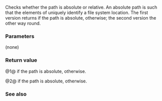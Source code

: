 {{cpp/experimental/fs/path/title|is_absolute,is_relative}}
{{cpp/experimental/fs/path/navbar}}
{{dcl begin}}
{{dcl | num=1 | since=fs_ts | 1=
bool is_absolute() const;
}}
{{dcl | num=2 | since=fs_ts | 1=
bool is_relative() const;
}}
{{dcl end}}

Checks whether the path is absolute or relative. An absolute path is such that the elements of {{c|root_path()}} uniquely identify a file system location. The first version returns {{c|true}} if the path is absolute, {{c|false}} otherwise; the second version the other way round.

===Parameters===
(none)

===Return value===
@1@ {{c|true}} if the path is absolute, {{c|false}} otherwise.

@2@ {{c|false}} if the path is absolute, {{c|true}} otherwise.

{{cpp/impldef exception}}

===See also===
{{dsc begin}}
{{dsc inc | cpp/experimental/fs/path/dsc has_path}}
{{dsc end}}